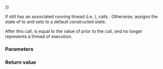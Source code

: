 {{cpp/thread/thread/title|operator{{=}}}}
{{cpp/thread/thread/navbar}}
{{ddcl|since=c++11|1=
thread&amp; operator=( thread&amp;&amp; other ) noexcept;
}}

If {{c|*this}} still has an associated running thread (i.e. {{c|1=joinable() == true}}), calls {{c|std::terminate()}}. Otherwise, assigns the state of {{c|other}} to {{c|*this}} and sets {{c|other}} to a default constructed state.

After this call, {{rlp|get_id|{{c|this-&gt;get_id()}}}} is equal to the value of {{rlp|get_id|{{c|other.get_id()}}}} prior to the call, and {{c|other}} no longer represents a thread of execution.

===Parameters===
{{par begin}}
{{par|other|another thread object to assign to this thread object}}
{{par end}}

===Return value===
{{c|*this}}

{{langlinks|ar|de|es|fr|it|ja|ko|pt|ru|zh}}